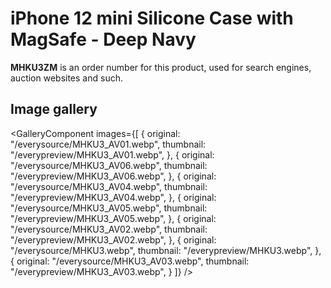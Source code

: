 
# iPhone 12 mini Silicone Case with MagSafe - Deep Navy

<Callout type='info' emoji='👉🏻'>**MHKU3ZM** is an order number for this product, used for search engines, auction websites and such.</Callout>

## Image gallery

<GalleryComponent
    images={[
      {
        original: "/everysource/MHKU3_AV01.webp",
        thumbnail: "/everypreview/MHKU3_AV01.webp",
      },
      {
        original: "/everysource/MHKU3_AV06.webp",
        thumbnail: "/everypreview/MHKU3_AV06.webp",
      },
      {
        original: "/everysource/MHKU3_AV04.webp",
        thumbnail: "/everypreview/MHKU3_AV04.webp",
      },
      {
        original: "/everysource/MHKU3_AV05.webp",
        thumbnail: "/everypreview/MHKU3_AV05.webp",
      },
      {
        original: "/everysource/MHKU3_AV02.webp",
        thumbnail: "/everypreview/MHKU3_AV02.webp",
      },
      {
        original: "/everysource/MHKU3.webp",
        thumbnail: "/everypreview/MHKU3.webp",
      },
      {
        original: "/everysource/MHKU3_AV03.webp",
        thumbnail: "/everypreview/MHKU3_AV03.webp",
      }
    ]}
  />
